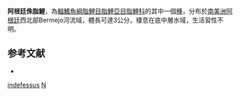 {{Speciesbox 
| taxon = Nantis indefessus
| status = NE
| status_system = IUCN3.1
| authority = [[Mirande|Mirande]], [[Aguilera|Aguilera]] & [[Azpelicueta|Azpelicueta]], 2004
| synonyms = *''Nans indefessus''<br /><small>Mirande, Aguilera & Azpelicueta, 2004</small>
}}
'''阿根廷侏脂鯉'''，為[[輻鰭魚綱|輻鰭魚綱]][[脂鯉目|脂鯉目]][[脂鯉亞目|脂鯉亞目]][[脂鯉科|脂鯉科]]的其中一個[[種|種]]，分布於[[南美洲|南美洲]][[阿根廷|阿根廷]]西北部Bermejo河流域，體長可達3公分，棲息在底中層水域，生活習性不明。

==参考文献==
{{refbegin}}
*{{FishBase_species|genus=Nantis|species=indefessus|year=2014|month=1}}
{{refend}}

{{Taxonbar|from=Q3758193}}

[[Category:侏脂鯉屬|indefessus]]
[[Category:2004年描述的鱼类|N]]

{{魚類小作品}}